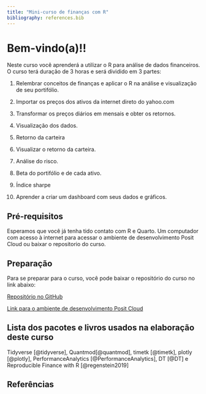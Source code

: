 ```yaml
---
title: "Mini-curso de finanças com R"
bibliography: references.bib
---
```


# Bem-vindo(a)!!

Neste curso você aprenderá a utilizar o R para análise de dados financeiros. O curso terá duração de 3 horas e será dividido em 3 partes:

1.  Relembrar conceitos de finanças e aplicar o R na análise e visualização de seu portifólio.

2.  Importar os preços dos ativos da internet direto do yahoo.com

3.  Transformar os preços diários em mensais e obter os retornos.

4.  Visualização dos dados.

5.  Retorno da carteira

6.  Visualizar o retorno da carteira.

7.  Análise do risco.

8.  Beta do portifólio e de cada ativo.

9.  Índice sharpe

10. Aprender a criar um dashboard com seus dados e gráficos.

## Pré-requisitos

Esperamos que você já tenha tido contato com R e Quarto. Um computador com acesso à internet para acessar o ambiente de desenvolvimento Posit Cloud ou baixar o repositorio do curso.

## Preparação

Para se preparar para o curso, você pode baixar o repositório do curso no link abaixo:

[Repositório no GitHub](https://github.com/nextmarte/MiniCursoFinSER)

[Link para o ambiente de desenvolvimento Posit Cloud](https://cloud.positivestudio.com/)

## Lista dos pacotes e livros usados na elaboração deste curso

Tidyverse [@tidyverse], Quantmod[@quantmod], timetk [@timetk], plotly [@plotly], PerformanceAnalytics [@PerformanceAnalytics], DT [@DT] e Reproducible Finance with R [@regenstein2019]

##  Referências
